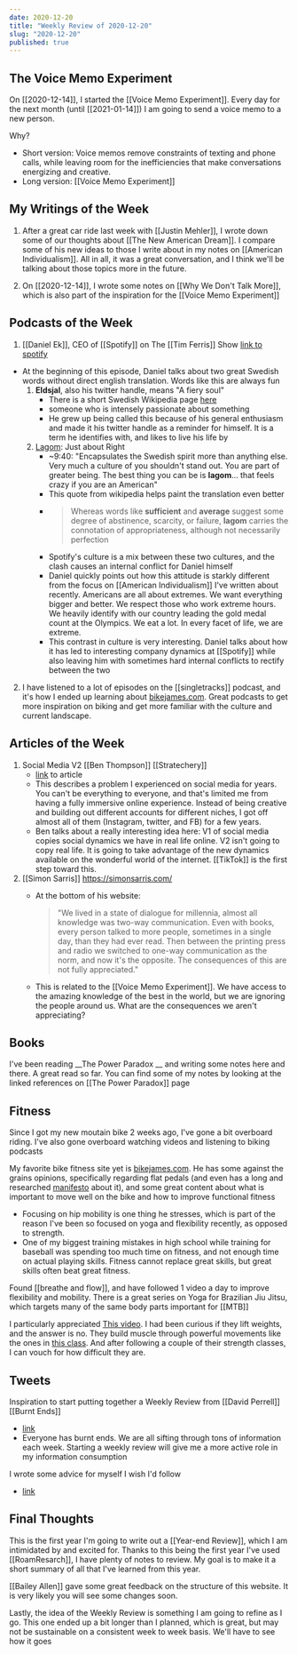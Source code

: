 ```yaml
---
date: 2020-12-20
title: "Weekly Review of 2020-12-20"
slug: "2020-12-20"
published: true
---
```


## The Voice Memo Experiment
On [[2020-12-14]], I started the [[Voice Memo Experiment]]. Every day for the next month (until [[2021-01-14]]) I am going to send a voice memo to a new person.

Why?
- Short version: Voice memos remove constraints of texting and phone calls, while leaving room for the inefficiencies that make conversations energizing and creative. 
- Long version: [[Voice Memo Experiment]]

## My Writings of the Week

1. After a great car ride last week with [[Justin Mehler]], I wrote down some of our thoughts about [[The New American Dream]]. I compare some of his new ideas to those I write about in my notes on [[American Individualism]]. All in all, it was a great conversation, and I think we'll be talking about those topics more in the future. 

2. On [[2020-12-14]], I wrote some notes on [[Why We Don't Talk More]], which is also part of the inspiration for the [[Voice Memo Experiment]]

## Podcasts of the Week 
1. [[Daniel Ek]], CEO of [[Spotify]] on The [[Tim Ferris]] Show [link to spotify](https://open.spotify.com/episode/1fxjCxkkNEaMqJZeLzJ8c8?si=ZnCreUQsQh2nx70Y1KSUwg)
- At the beginning of this episode, Daniel talks about two great Swedish words without direct english translation. Words like this are always fun 
    1. **Eldsjal**, also his twitter handle, means "A fiery soul" 
        - There is a short Swedish Wikipedia page [here](https://sv.wikipedia.org/wiki/Eldsj%C3%A4l)
        - someone who is intensely passionate about something
        - He grew up being called this because of his general enthusiasm and made it his twitter handle as a reminder for himself. It is a term he identifies with, and likes to live his life by 
    2. [Lagom](https://en.wikipedia.org/wiki/Lagom): Just about Right 
        - ~9:40: "Encapsulates the Swedish spirit more than anything else. Very much a culture of you shouldn't stand out. You are part of greater being. The best thing you can be is **lagom**... that feels crazy if you are an American"
        - This quote from wikipedia helps paint the translation even better 
        - > Whereas words like __sufficient__ and __average__ suggest some degree of abstinence, scarcity, or failure, __lagom__ carries the connotation of appropriateness, although not necessarily perfection
        - Spotify's culture is a mix between these two cultures, and the clash causes an internal conflict for Daniel himself 
        - Daniel quickly points out how this attitude is starkly different from the focus on [[American Individualism]] I've written about recently. Americans are all about extremes. We want everything bigger and better. We respect those who work extreme hours. We heavily identify with our country leading the gold medal count at the Olympics. We eat a lot. In every facet of life, we are extreme. 
        - This contrast in culture is very interesting. Daniel talks about how it has led to interesting company dynamics at [[Spotify]] while also leaving him with sometimes hard internal conflicts to rectify between the two 

2. I have listened to a lot of episodes on the [[singletracks]] podcast, and it's how I ended up learning about [bikejames.com](https://www.bikejames.com/). Great podcasts to get more inspiration on biking and get more familiar with the culture and current landscape. 

## Articles of the Week
1. Social Media V2 [[Ben Thompson]] [[Stratechery]] 
    - [link](https://stratechery.com/2020/social-networking-2-0/) to article
    - This describes a problem I experienced on social media for years. You can't be everything to everyone, and that's limited me from having a fully immersive online experience. Instead of being creative and building out different accounts for different niches, I got off almost all of them (Instagram, twitter, and FB) for a few years. 
    - Ben talks about a really interesting idea here: V1 of social media copies social dynamics we have in real life online. V2 isn't going to copy real life. It is going to take advantage of the new dynamics available on the wonderful world of the internet. [[TikTok]] is the first step toward this. 
2. [[Simon Sarris]] https://simonsarris.com/
    - At the bottom of his website: 

        > "We lived in a state of dialogue for millennia, almost all knowledge was two-way communication. Even with books, every person talked to more people, sometimes in a single day, than they had ever read. Then between the printing press and radio we switched to one-way communication as the norm, and now it's the opposite. The consequences of this are not fully appreciated."

    - This is related to the [[Voice Memo Experiment]]. We have access to the amazing knowledge of the best in the world, but we are ignoring the people around us. What are the consequences we aren't appreciating? 

## Books
I've been reading __The Power Paradox __ and writing some notes here and there. A great read so far. You can find some of my notes by looking at the linked references on [[The Power Paradox]] page

## Fitness
Since I got my new moutain bike 2 weeks ago, I've gone a bit overboard riding. I've also gone overboard watching videos and listening to biking podcasts

My favorite bike fitness site yet is [bikejames.com](https://www.bikejames.com/). He has some against the grains opinions, specifically regarding flat pedals (and even has a long and researched [manifesto](https://www.bikejames.com/strength/the-flat-pedal-revolution-manifesto-how-to-improve-your-riding-with-flat-pedals/) about it), and some great content about what is important to move well on the bike and how to improve functional fitness
- Focusing on hip mobility is one thing he stresses, which is part of the reason I've been so focused on yoga and flexibility recently, as opposed to strength. 
- One of my biggest training mistakes in high school while training for baseball was spending too much time on fitness, and not enough time on actual playing skills. Fitness cannot replace great skills, but great skills often beat great fitness. 

Found [[breathe and flow]], and have followed 1 video a day to improve flexibility and mobility. There is a great series on Yoga for Brazilian Jiu Jitsu, which targets many of the same body parts important for [[MTB]] 

I particularly appreciated [This video](https://www.youtube.com/watch?v=u3atY160Po4). I had been curious if they lift weights, and the answer is no. They build muscle through powerful movements like the ones in [this class](https://www.youtube.com/watch?v=OHNNfNHxapc&feature=youtu.be). And after following a couple of their strength classes, I can vouch for how difficult they are. 

## Tweets
Inspiration to start putting together a Weekly Review from [[David Perrell]] [[Burnt Ends]]
- [link](https://twitter.com/nathanbarry/status/1339224002225692673?s=20)
- Everyone has burnt ends. We are all sifting through tons of information each week. Starting a weekly review will give me a more active role in my information consumption

I wrote some advice for myself I wish I'd follow
- [link](https://twitter.com/nicktorba/status/1339781681016950784?s=20)

## Final Thoughts
This is the first year I'm going to write out a [[Year-end Review]], which I am intimidated by and excited for. Thanks to this being the first year I've used [[RoamResarch]], I have plenty of notes to review. My goal is to make it a short summary of all that I've learned from this year. 

[[Bailey Allen]] gave some great feedback on the structure of this website. It is very likely you will see some changes soon. 

Lastly, the idea of the Weekly Review is something I am going to refine as I go. This one ended up a bit longer than I planned, which is great, but may not be sustainable on a consistent week to week basis. We'll have to see how it goes 
